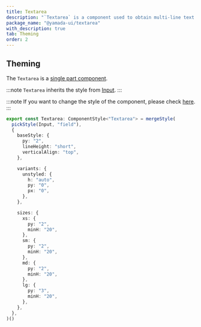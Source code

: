 ```yaml
---
title: Textarea
description: "`Textarea` is a component used to obtain multi-line text input."
package_name: "@yamada-ui/textarea"
with_description: true
tab: Theming
order: 2
---
```


## Theming

The `Textarea` is a [single part component](/styled-system/theming/component-styles#single-part-components).

:::note
`Textarea` inherits the style from [Input](/components/forms/input).
:::

:::note
If you want to change the style of the component, please check [here](/styled-system/theming/customize-theme#changing-the-style-of-components).
:::

```ts
export const Textarea: ComponentStyle<"Textarea"> = mergeStyle(
  pickStyle(Input, "field"),
  {
    baseStyle: {
      py: "2",
      lineHeight: "short",
      verticalAlign: "top",
    },

    variants: {
      unstyled: {
        h: "auto",
        py: "0",
        px: "0",
      },
    },

    sizes: {
      xs: {
        py: "2",
        minH: "20",
      },
      sm: {
        py: "2",
        minH: "20",
      },
      md: {
        py: "2",
        minH: "20",
      },
      lg: {
        py: "3",
        minH: "20",
      },
    },
  },
)()
```
